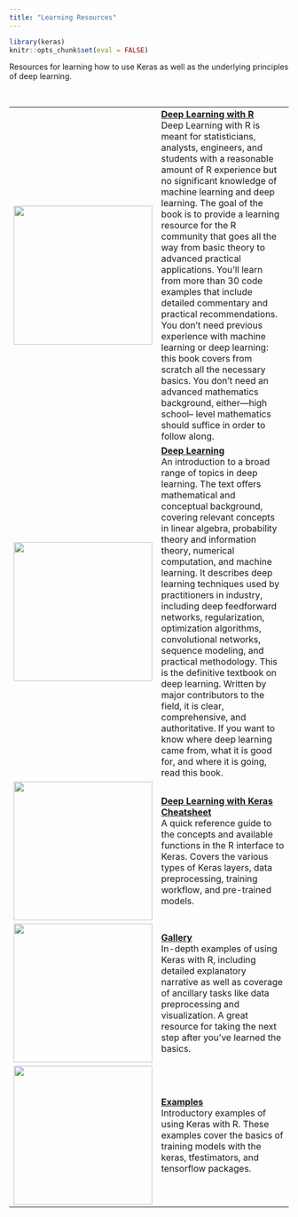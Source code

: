 ```yaml
---
title: "Learning Resources"
---
```


```r
library(keras)
knitr::opts_chunk$set(eval = FALSE)
```


Resources for learning how to use Keras as well as the underlying principles of deep learning.

<style type="text/css">
.page-header {
  border-bottom: none;
  margin: 0;
  padding-bottom: 0;
}
</style>
<br/>



<div class="link-table">

|  |  |
|-----------------|---------------------------------------------------------------|
| <a href="https://www.manning.com/books/deep-learning-with-r"><img class="nav-image illustration" src="images/resources-deep-learning-with-r.png" width=250/></a>  | [**Deep Learning with R**](https://www.manning.com/books/deep-learning-with-r) <br/>Deep Learning with R is meant for statisticians, analysts, engineers, and students with a reasonable amount of R experience but no significant knowledge of machine learning and deep learning. The goal of the book is to provide a learning resource for the R community that goes all the way from basic theory to advanced practical applications. You’ll learn from more than 30 code examples that include detailed commentary and practical recommendations. You don’t need previous experience with machine learning or deep learning: this book covers from scratch all the necessary basics. You don’t need an advanced mathematics background, either—high school– level mathematics should suffice in order to follow along. |
| <a href="https://www.amazon.com/Deep-Learning-Adaptive-Computation-Machine/dp/0262035618"><img class="nav-image illustration" src="images/resources-deep-learning.jpg" width=250/></a>  | [**Deep Learning**](https://www.amazon.com/Deep-Learning-Adaptive-Computation-Machine/dp/0262035618) <br/>An introduction to a broad range of topics in deep learning. The text offers mathematical and conceptual background, covering relevant concepts in linear algebra, probability theory and information theory, numerical computation, and machine learning. It describes deep learning techniques used by practitioners in industry, including deep feedforward networks, regularization, optimization algorithms, convolutional networks, sequence modeling, and practical methodology. This is the definitive textbook on deep learning. Written by major contributors to the field, it is clear, comprehensive, and authoritative. If you want to know where deep learning came from, what it is good for, and where it is going, read this book.|
| <a href="https://github.com/rstudio/cheatsheets/raw/master/keras.pdf"><img class="nav-image illustration" src="images/resources-cheatsheet.png" width=250/></a>  | [**Deep Learning with Keras Cheatsheet**](https://github.com/rstudio/cheatsheets/raw/master/keras.pdf) <br/>A quick reference guide to the concepts and available functions in the R interface to Keras. Covers the various types of Keras layers, data preprocessing, training workflow, and pre-trained models.  |
| <a href="https://tensorflow.rstudio.com/learn/gallery.html"><img class="nav-image illustration" src="images/resources-gallery.png" width=250/></a>  | [**Gallery**](https://tensorflow.rstudio.com/learn/gallery.html) <br/>In-depth examples of using Keras with R, including detailed explanatory narrative as well as coverage of ancillary tasks like data preprocessing and visualization. A great resource for taking the next step after you've learned the basics. |
| <a href="examples/index.html"><img class="nav-image illustration" src="images/resources-examples.png" width=250/></a>  | [**Examples**](examples/index.html) <br/> Introductory examples of using Keras with R. These examples cover the basics of training models with the keras, tfestimators, and tensorflow packages.  |

</div>

